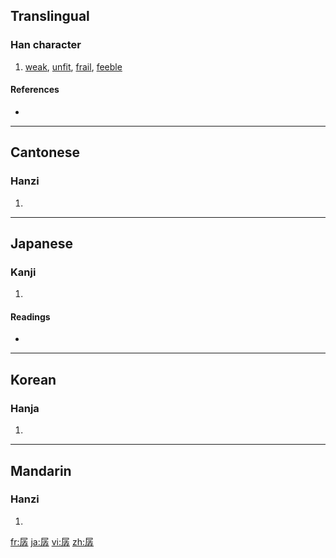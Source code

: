 ==Translingual==

===Han character===
{{Han char|rn=39|rad=子|as=09|sn=12|four=7724<sub>7</sub>|canj=尸弓木木 (SNDD)}}

# [[weak]], [[unfit]], [[frail]], [[feeble]]

====References====
* {{Han ref|kx=0280.080|dkj=07000|dj=0549.070|hdz=21017.120|uh=5B71|ud=23409|bh=B447|bd=46151}}

----

==Cantonese==

===Hanzi===
{{yue-hanzi|jyut=|y=chaan3, saan4}}

# {{defn|Cantonese|sort=子09}}

----

==Japanese==

===Kanji===
{{ja-kanji|grade=|rs=子09}}

# {{defn|Japanese|sort=子09}}

====Readings====
* {{ja-readings|on=[[せん]] (sen), [[さん]] (san)|kun=[[よわい]] (yowai)}}

----

==Korean==

===Hanja===
{{ko-hanja|hangeul=잔|rv=jan|mr=chan}}

# {{defn|Korean|sort=子09}}

----

==Mandarin==

===Hanzi===
{{cmn-hanzi|pin=[[chán]] ([[chan2]])|wg=ch'an<sup>2</sup>}}

# {{defn|Mandarin|sort=子09}}

[[fr:孱]]
[[ja:孱]]
[[vi:孱]]
[[zh:孱]]